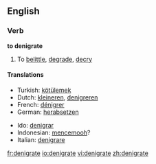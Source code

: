 ==English==
===Verb===
'''to denigrate'''

#To [[belittle]], [[degrade]], [[decry]]

====Translations====
{{top}}
*Turkish: [[kötülemek]]
*Dutch: [[kleineren]], [[denigreren]]
*French: [[dénigrer]]
*German: [[herabsetzen]]
{{mid}}
*Ido: [[denigrar]]
*Indonesian: [[cemooh|mencemooh]]?
*Italian: [[denigrare]]
{{bottom}}

[[fr:denigrate]]
[[io:denigrate]]
[[vi:denigrate]]
[[zh:denigrate]]